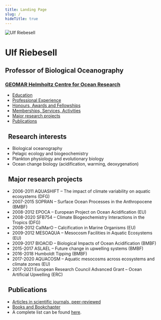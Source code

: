 ```yaml
---
title: Landing Page
slug: /
hideTitle: true
---
```



<Portrait>

![Ulf Riebesell](../assets/ulf.jpg)

<div>

# Ulf Riebesell

## Professor of Biological Oceanography

### [GEOMAR Helmholtz Centre for Ocean Research](https://geomar.de)

</div>

</Portrait>

- [Education](en/staff/fb2/bi/uriebesell/#c4767)
- [Professional Experience](en/staff/fb2/bi/uriebesell/#c4765)
- [Honours, Awards and Fellowships](en/staff/fb2/bi/uriebesell/#c4687)
- [Memberships, Services, Activities](en/staff/fb2/bi/uriebesell/#c4685)
- [Major research projects](en/staff/fb2/bi/uriebesell/#c4763)
- [Publications](en/staff/fb2/bi/uriebesell/#c4761)

## <LabFlask size="1em" /> &nbsp; Research interests

- Biological oceanography
- Pelagic ecology and biogeochemistry
- Plankton physiology and evolutionary biology
- Ocean change biology (acidification, warming, deoxygenation)

## <Project size="1em" /> &nbsp; Major research projects

- 2006-2011 AQUASHIFT – The impact of climate variability on aquatic ecosystems (DFG)
- 2007-2015 SOPRAN – Surface Ocean Processes in the Anthropocene (BMBF)
- 2008-2012 EPOCA – European Project on Ocean Acidification (EU)
- 2008-2020 SFB754 – Climate Biogeochemistry Interactions in the Tropics (DFG)
- 2008-2012 CalMarO – Calcification in Marine Organisms (EU)
- 2009-2012 MESOAQUA – Mesocosm Facilities in Aquatic Ecosystems (EU)
- 2009-2017 BIOACID – Biological Impacts of Ocean Acidification (BMBF)
- 2015-2017 ASLAEL – Future change in upwelling systems (BMBF)
- 2016-2018 Humboldt Tipping (BMBF)
- 2017-2020 AQUACOSM – Aquatic mesocosms across ecosystems and climate zones (EU)
- 2017-2021 European Research Council Advanced Grant – Ocean Artificial Upwelling (ERC)

## <Newspaper size="1em" /> &nbsp; Publications

- [Articles in scientific journals, peer-reviewed](https://www.geomar.de/en/staff/fb2/bi/uriebesell/articles-in-peer-reviewed-journals/#c13676)
- [Books and Bookchapter](https://www.geomar.de/en/staff/fb2/bi/uriebesell/books-and-bookchapter/#c13673)
- A complete list can be found [here](https://www.geomar.de/en/staff/fb2/bi/uriebesell/publications/#c13674).
